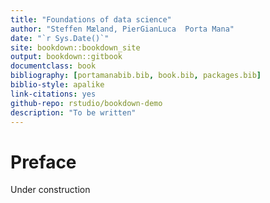 ```yaml
--- 
title: "Foundations of data science"
author: "Steffen Mæland, PierGianLuca  Porta Mana"
date: "`r Sys.Date()`"
site: bookdown::bookdown_site
output: bookdown::gitbook
documentclass: book
bibliography: [portamanabib.bib, book.bib, packages.bib]
biblio-style: apalike
link-citations: yes
github-repo: rstudio/bookdown-demo
description: "To be written"
---
```


# Preface {-}

Under construction


<!-- 
```r
install.packages("bookdown")
# or the development version
# devtools::install_github("rstudio/bookdown")
```

Remember each Rmd file contains one and only one chapter, and a chapter is defined by the first-level heading `#`.

To compile this example to PDF, you need XeLaTeX. You are recommended to install TinyTeX (which includes XeLaTeX): <https://yihui.name/tinytex/>.

```r
# automatically create a bib database for R packages
knitr::write_bib(c(
  .packages(), 'bookdown', 'knitr', 'rmarkdown'
), 'packages.bib')
```
 -->
